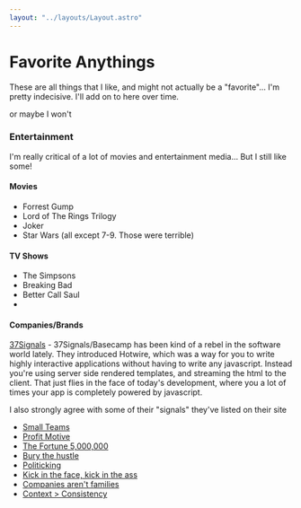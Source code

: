 ```yaml
---
layout: "../layouts/Layout.astro"
---
```


# Favorite Anythings

These are all things that I like, and might not actually be a "favorite"... I'm pretty indecisive. I'll add on to here over time.

or maybe I won't

### Entertainment
I'm really critical of a lot of movies and entertainment media... But I still like some!
#### Movies
- Forrest Gump
- Lord of The Rings Trilogy
- Joker
- Star Wars (all except 7-9. Those were terrible)
#### TV Shows
- The Simpsons
- Breaking Bad
- Better Call Saul
- 

#### Companies/Brands
[37Signals](https://37signals.com/) -
37Signals/Basecamp has been kind of a rebel in the software world lately. They introduced Hotwire, which was a way for you to write highly interactive applications without having to write any javascript. Instead you're using server side rendered templates, and streaming the html to the client. That just flies in the face of today's development, where you a lot of times your app is completely powered by javascript.

I also strongly agree with some of their "signals" they've listed on their site
- [Small Teams](https://37signals.com/03)
- [Profit Motive](https://37signals.com/04)
- [The Fortune 5,000,000](https://37signals.com/10)
- [Bury the hustle](https://37signals.com/15)
- [Politicking](https://37signals.com/17)
- [Kick in the face, kick in the ass](https://37signals.com/26)
- [Companies aren't families](https://37signals.com/35)
- [Context > Consistency](https://37signals.com/36)